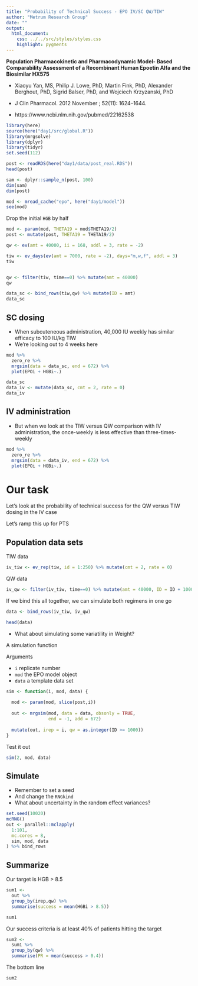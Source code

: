 ```yaml
---
title: "Probability of Technical Success - EPO IV/SC QW/TIW"
author: "Metrum Research Group"
date: ""
output: 
  html_document:
    css: ../../src/styles/styles.css
    highlight: pygments
---
```


__Population Pharmacokinetic and Pharmacodynamic Model- Based Comparability Assessment of a Recombinant Human Epoetin Alfa and the Biosimilar HX575__

- Xiaoyu Yan, MS, Philip J. Lowe, PhD, Martin Fink, PhD, Alexander Berghout, PhD, Sigrid Balser, PhD, and Wojciech Krzyzanski, PhD

- J Clin Pharmacol. 2012 November ; 52(11): 1624–1644. 

- https://www.ncbi.nlm.nih.gov/pubmed/22162538


```r
library(here)
source(here("day1/src/global.R"))
library(mrgsolve)
library(dplyr)
library(tidyr)
set.seed(112)
```

```r
post <- readRDS(here("day1/data/post_real.RDS"))
head(post)

sam <- dplyr::sample_n(post, 100)
dim(sam)
dim(post)
```

```r
mod <- mread_cache("epo", here("day1/model"))
see(mod)

```


Drop the initial `HGB` by half
```r
mod <- param(mod, THETA19 = mod$THETA19/2)
post <- mutate(post, THETA19 = THETA19/2)
```

```r
qw <- ev(amt = 40000, ii = 168, addl = 3, rate = -2)

tiw <- ev_days(ev(amt = 7000, rate = -2), days="m,w,f", addl = 3)
tiw


qw <- filter(tiw, time==0) %>% mutate(amt = 40000)
qw
```

```r
data_sc <- bind_rows(tiw,qw) %>% mutate(ID = amt)
data_sc
```

## SC dosing

- When subcuteneous administration, 40,000 IU weekly has similar efficacy
to 100 IU/kg TIW
- We're looking out to 4 weeks here
```r
mod %>% 
  zero_re %>% 
  mrgsim(data = data_sc, end = 672) %>%
  plot(EPOi + HGBi~.)
```

```r
data_sc
data_iv <- mutate(data_sc, cmt = 2, rate = 0)
data_iv
```

## IV administration

- But when we look at the TIW versus QW comparison with IV administration,
the once-weekly is less effective than three-times-weekly

```r
mod %>% 
  zero_re %>% 
  mrgsim(data = data_iv, end = 672) %>%
  plot(EPOi + HGBi~.)
```

# Our task

Let's look at the probability of technical success for the QW versus TIW
dosing in the IV case

Let's ramp this up for PTS

## Population data sets

TIW data
```r
iv_tiw <- ev_rep(tiw, id = 1:250) %>% mutate(cmt = 2, rate = 0)
```

QW data
```r
iv_qw <- filter(iv_tiw, time==0) %>% mutate(amt = 40000, ID = ID + 1000)
```

If we bind this all together, we can simulate both regimens in one go
```r
data <- bind_rows(iv_tiw, iv_qw)

head(data)
```

- What about simulating some variatility in Weight?


A simulation function

Arguments

- `i` replicate number
- `mod` the EPO model object
- `data` a template data set

```r
sim <- function(i, mod, data) {
  
  mod <- param(mod, slice(post,i))
  
  out <- mrgsim(mod, data = data, obsonly = TRUE,
                end = -1, add = 672)
  
  mutate(out, irep = i, qw = as.integer(ID >= 1000))
}
```


Test it out
```r
sim(2, mod, data)
```


## Simulate

- Remember to set a seed
- And change the `RNGkind`
- What about uncertainty in the random effect variances?

```r
set.seed(10020)
mcRNG()
out <- parallel::mclapply(
  1:101, 
  mc.cores = 8, 
  sim, mod, data
) %>% bind_rows
```


## Summarize

Our target is HGB > 8.5

```r
sum1 <- 
  out %>% 
  group_by(irep,qw) %>%
  summarise(success = mean(HGBi > 8.5)) 

sum1
```

Our success criteria is at least 40% of patients hitting the target
```r
sum2 <- 
  sum1 %>%
  group_by(qw) %>% 
  summarise(PR = mean(success > 0.4))
```


The bottom line
```r
sum2
```

